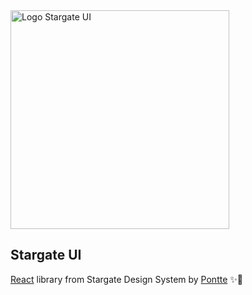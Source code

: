 
<Meta title="Getting Stated/Introduction" />

<img width="350" src="images/logo-stargate.svg" alt="Logo Stargate UI" />

## Stargate UI

<Typography variant="body">

  [React](https://reactjs.org/) library from Stargate Design System by [Pontte](https://pontte.com.br) ✨🚪

</Typography>
